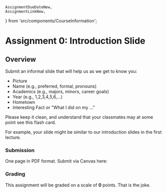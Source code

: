     AssignmentDueDateNew,
    AssignmentLinkNew,
} from 'src/components/CourseInformation';

# Assignment 0: Introduction Slide

## Overview

Submit an informal slide that will help us as we get to know you:

- Picture
- Name (e.g., preferred, formal, pronouns)
- Academics (e.g., majors, minors, career goals)
- Year (e.g., 1,2,3,4,5,6,...)
- Hometown
- Interesting Fact or "What I did on my ..."

Please keep it clean, and understand that your classmates may at some point see this flash card.

For example, your slide might be similar to our introduction slides in the first lecture.

### Submission

<p><AssignmentDueDateNew assignmentTitle='0 - Introduction Slide' /></p>

One page in PDF format. Submit via Canvas here:

<p><AssignmentLinkNew assignmentTitle='0 - Introduction Slide' /></p>

### Grading

This assignment will be graded on a scale of __0__ points. That is the joke.
